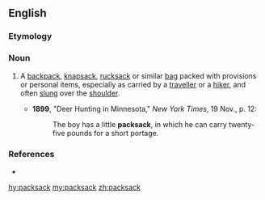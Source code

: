 ==English==

===Etymology===
{{compound|pack|sack|lang=en}}

===Noun===
{{en-noun}}

# {{lb|en|chiefly|US}} A [[backpack]], [[knapsack]], [[rucksack]] or similar [[bag]] packed with provisions or personal items, especially as carried by a [[traveller]] or a [[hiker]], and often [[slung]] over the [[shoulder]].
#* '''1899''', "Deer Hunting in Minnesota," ''New York Times'', 19 Nov., p. 12:
#*: The boy has a little '''packsack''', in which he can carry twenty-five pounds for a short portage.

===References===
* {{R:OneLook}}

[[hy:packsack]]
[[my:packsack]]
[[zh:packsack]]